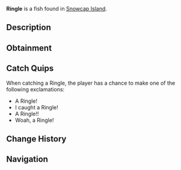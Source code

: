 {{FishInfobox
|image          = Ringle.png
|rarity         = Mythical
|sea            = First Sea
|location       = [[Snowcap Island]]
|sublocation    = 
|sources        = Fishing Rod
|radar_location = 
|prog_speed     = -50
|xp             = 500
|weather        = Clear, Foggy
|time           = Night
|season         = 
|bait           = Bagel
|base_weight    = 0.4
|base_value     = 900
|weight_range   = 0.3
|base_chance    = 0.01
|base_resil     = 80
}}
'''Ringle''' is a {{Rarity|Mythical}} fish found in [[Snowcap Island]].

== Description ==
{{Description|The Ringle is an interesting and elusive fish that swims at extremely low and cold depths. They have a Rhino-like horn that they use to attack their prey. Most commonly found in the open ocean of Snowcap Island.|Bestiary Entry}}

== Obtainment ==
{{Description|Found in the open ocean of Snowcap Island during the night.|Bestiary Hint}}
{{Fish Availability|
Snowcap Island/Surrounding Ocean
|top_rods      = 
Great Rod of Oscar\18696.08\97840.6;
Astralhook Rod\17737.08\99137.44;
Ethereal Prism Rod\17592.48\98457.55;
Leviathan's Fang Rod\17410.53\117041.76;
Seraphic Rod\17206.66\99881.12;
Resourceful Rod\13220.23\81090.8;
Destiny Rod\14695.82\93855.31;
Free Spirit Rod\15607.37\115135.79;
Firefly Rod\15182.83\114887.19;
Trident Rod\14568.62\109269.4;
Azure Of Lagoon\16458.41\105249.55;
Flimsy Rod\8082.3\81144.31;
Training Rod\7609.5\68059.54;
Lucky Rod\10724.8\90224.22;
No-Life Rod\16892.62\102528.35;
Rod Of The Forgotten Fang\15992.84\97940.78;
Challenger's Rod\15636.64\99012.59;
Blazebringer Rod\15041.56\96644.6;
Rod Of The Depths\14379.62\91700.87;
Zeus Rod\14123.64\90863.84;
Rod Of The Exalted One\14081.98\94428.12;
Verdant Shear Rod\13972.63\91558.38;
Depthseeker Rod\12831.34\85298.89;
Avalanche Rod\11575.28\77256.3;
Volcanic Rod\11023.13\72003.42;
Steady Rod\4224.84\26042.88
|recommended   = Ethereal Prism Rod
}}

== Catch Quips ==
When catching a Ringle, the player has a chance to make one of the following exclamations:
* A Ringle!
* I caught a Ringle!
* A Ringle!!
* Woah, a Ringle!

== Change History ==
{{Change History|{{subst:Current Version}}}}

== Navigation ==
{{Fish Navbox|Snowcap Island}}